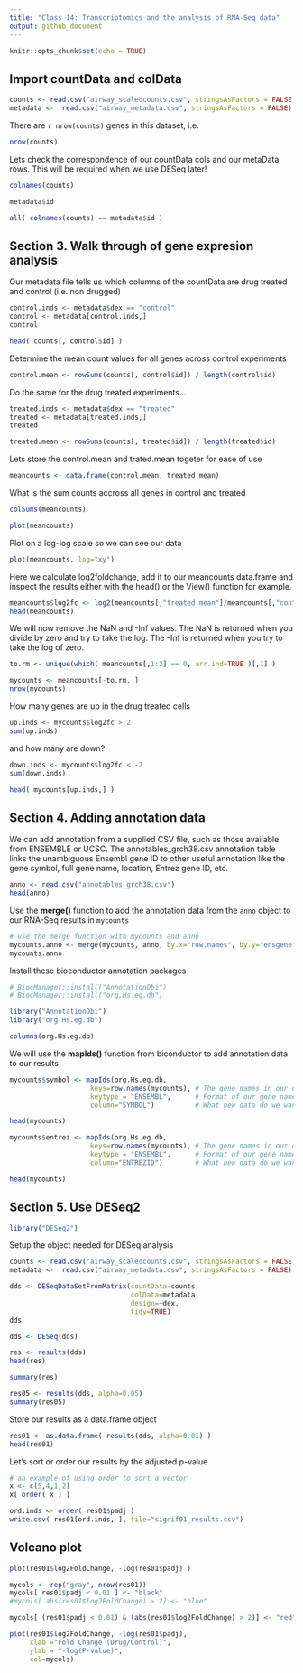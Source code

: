 ```yaml
---
title: "Class 14: Transcriptomics and the analysis of RNA-Seq data"
output: github_document
---
```


```r
knitr::opts_chunk$set(echo = TRUE)
```

## Import countData and colData

```r
counts <- read.csv("airway_scaledcounts.csv", stringsAsFactors = FALSE, row.names=1)
metadata <-  read.csv("airway_metadata.csv", stringsAsFactors = FALSE)
```

There are `r nrow(counts)` genes in this dataset, i.e.

```r
nrow(counts)
```

Lets check the correspondence of our countData cols and our metaData rows. This will be required when we use DESeq later!

```r
colnames(counts)
```

```r
metadata$id
```

```r
all( colnames(counts) == metadata$id )
```


## Section 3. Walk through of gene expresion analysis

Our metadata file tells us which columns of the countData are drug treated and control (i.e. non drugged)

```r
control.inds <- metadata$dex == "control"
control <- metadata[control.inds,]
control
```


```r
head( counts[, control$id] )
```

Determine the mean count values for all genes across control experiments

```r
control.mean <- rowSums(counts[, control$id]) / length(control$id)
```

Do the same for the drug treated experiments...

```r
treated.inds <- metadata$dex == "treated"
treated <- metadata[treated.inds,]
treated
```

```r
treated.mean <- rowSums(counts[, treated$id]) / length(treated$id)
```


Lets store the control.mean and trated.mean togeter for ease of use 
```r
meancounts <- data.frame(control.mean, treated.mean)
```

What is the sum counts accross all genes in control and treated

```r
colSums(meancounts)
```

```r
plot(meancounts)
```

Plot on a log-log scale so we can see our data
```r
plot(meancounts, log="xy")
```

Here we calculate log2foldchange, add it to our meancounts data.frame and inspect the results either with the head() or the View() function for example.

```r
meancounts$log2fc <- log2(meancounts[,"treated.mean"]/meancounts[,"control.mean"])
head(meancounts)
```

We will now remove the NaN and -Inf values.
The NaN is returned when you divide by zero and try to take the log. The -Inf is returned when you try to take the log of zero. 

```r
to.rm <- unique(which( meancounts[,1:2] == 0, arr.ind=TRUE )[,1] )
```

```r
mycounts <- meancounts[-to.rm, ]
nrow(mycounts)
```

How many genes are up in the drug treated cells 

```r
up.inds <- mycounts$log2fc > 2
sum(up.inds)
```

and how many are down?

```r
down.inds <- mycounts$log2fc < -2
sum(down.inds)
```


```r
head( mycounts[up.inds,] )
```


## Section 4. Adding annotation data

We can add annotation from a supplied CSV file, such as those available from ENSEMBLE or UCSC. The annotables_grch38.csv annotation table links the unambiguous Ensembl gene ID to other useful annotation like the gene symbol, full gene name, location, Entrez gene ID, etc.


```r
anno <- read.csv("annotables_grch38.csv")
head(anno)
```

Use the **merge()** function to add the annotation data from the `anno` object to our RNA-Seq results in `mycounts`

```r
# use the merge function with mycounts and anno
mycounts.anno <- merge(mycounts, anno, by.x="row.names", by.y="ensgene")
mycounts.anno
```


Install these bioconductor annotation packages
```r
# BiocManager::install("AnnotationDbi")
# BiocManager::install("org.Hs.eg.db")
```

```r
library("AnnotationDbi")
library("org.Hs.eg.db")
```

```r
columns(org.Hs.eg.db)
```

We will use the **mapIds()** function from biconductor to add annotation data to our results

```r
mycounts$symbol <- mapIds(org.Hs.eg.db, 
                    keys=row.names(mycounts), # The gene names in our dataset
                    keytype = "ENSEMBL",      # Format of our gene names
                    column="SYMBOL")          # What new data do we want to add
```

```r
head(mycounts)
```

```r
mycounts$entrez <- mapIds(org.Hs.eg.db, 
                    keys=row.names(mycounts), # The gene names in our dataset
                    keytype = "ENSEMBL",      # Format of our gene names
                    column="ENTREZID")        # What new data do we want to add

```


```r
head(mycounts)
```

## Section 5. Use DESeq2 

```r
library("DESeq2")
```

Setup the object needed for DESeq analysis

```r
counts <- read.csv("airway_scaledcounts.csv", stringsAsFactors = FALSE)
metadata <-  read.csv("airway_metadata.csv", stringsAsFactors = FALSE)
```

```r
dds <- DESeqDataSetFromMatrix(countData=counts, 
                              colData=metadata, 
                              design=~dex, 
                              tidy=TRUE)
dds
```

```r
dds <- DESeq(dds)
```

```r
res <- results(dds)
head(res)
```

```r
summary(res)
```

```r
res05 <- results(dds, alpha=0.05)
summary(res05)
```

Store our results as a data.frame object
```r
res01 <- as.data.frame( results(dds, alpha=0.01) )
head(res01)
```

Let's sort or order our results by the adjusted p-value

```r
# an example of using order to sort a vector
x <- c(5,4,1,2)
x[ order( x ) ]

```

```r
ord.inds <- order( res01$padj )
write.csv( res01[ord.inds, ], file="signif01_results.csv")
```


## Volcano plot

```r
plot(res01$log2FoldChange, -log(res01$padj) )
```


```r
mycols <- rep("gray", nrow(res01))
mycols[ res01$padj < 0.01 ] <- "black"
#mycols[ abs(res01$log2FoldChange) > 2] <- "blue"

mycols[ (res01$padj < 0.01) & (abs(res01$log2FoldChange) > 2)] <- "red"

plot(res01$log2FoldChange, -log(res01$padj), 
     xlab ="Fold Change (Drug/Control)",
     ylab = "-log(P-value)",
     col=mycols)
```





 